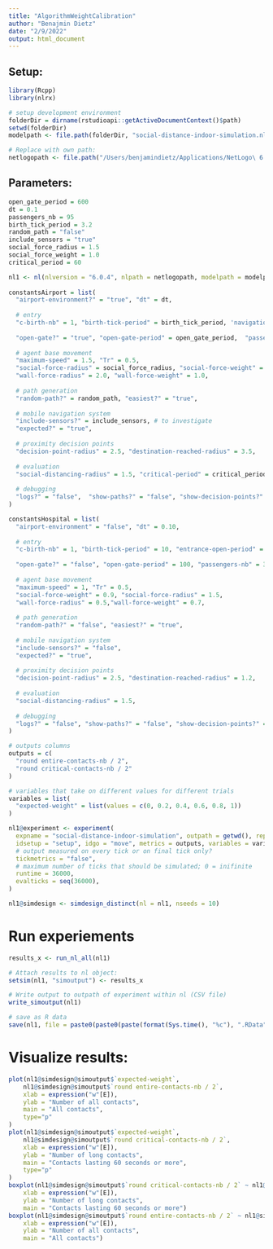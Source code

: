 ```yaml
---
title: "AlgorithmWeightCalibration"
author: "Benajmin Dietz"
date: "2/9/2022"
output: html_document
---
```


## Setup:
```r
library(Rcpp)
library(nlrx)

# setup development environment
folderDir = dirname(rstudioapi::getActiveDocumentContext()$path)
setwd(folderDir) 
modelpath <- file.path(folderDir, "social-distance-indoor-simulation.nlogo")

# Replace with own path:
netlogopath <- file.path("/Users/benjamindietz/Applications/NetLogo\ 6.0.4/")
```


## Parameters:
```r
open_gate_period = 600
dt = 0.1
passengers_nb = 95
birth_tick_period = 3.2
random_path = "false"
include_sensors = "true"
social_force_radius = 1.5
social_force_weight = 1.0
critical_period = 60
```

```r
nl1 <- nl(nlversion = "6.0.4", nlpath = netlogopath, modelpath = modelpath, jvmmem = 1024)
  
constantsAirport = list(
  "airport-environment?" = "true", "dt" = dt, 
  
  # entry
  "c-birth-nb" = 1, "birth-tick-period" = birth_tick_period, 'navigation-system-rate' = 0.5,
  
  "open-gate?" = "true", "open-gate-period" = open_gate_period,  "passengers-nb" = passengers_nb,
  
  # agent base movement
  "maximum-speed" = 1.5, "Tr" = 0.5,
  "social-force-radius" = social_force_radius, "social-force-weight" = social_force_weight, "keeping-sd-rate" = 35.3,
  "wall-force-radius" = 2.0, "wall-force-weight" = 1.0,
  
  # path generation
  "random-path?" = random_path, "easiest?" = "true",
  
  # mobile navigation system
  "include-sensors?" = include_sensors, # to investigate
  "expected?" = "true",
  
  # proximity decision points
  "decision-point-radius" = 2.5, "destination-reached-radius" = 3.5,
  
  # evaluation
  "social-distancing-radius" = 1.5, "critical-period" = critical_period,
  
  # debugging
  "logs?" = "false",  "show-paths?" = "false", "show-decision-points?" = "false",  "show-dp-labels?" = "false",  "show-turtle-labels?" = "false", "performance-debugging?" = "false", "visualize?" = "false", "Nb-peds" = 40, "continuous-birth?" = "true"
)

constantsHospital = list(
  "airport-environment" = "false", "dt" = 0.10,
  
  # entry
  "c-birth-nb" = 1, "birth-tick-period" = 10, "entrance-open-period" = 800,
  
  "open-gate?" = "false", "open-gate-period" = 100, "passengers-nb" = 30,
  
  # agent base movement
  "maximum-speed" = 1, "Tr" = 0.5,
  "social-force-weight" = 0.9, "social-force-radius" = 1.5,
  "wall-force-radius" = 0.5,"wall-force-weight" = 0.7,
  
  # path generation
  "random-path?" = "false", "easiest?" = "true",
  
  # mobile navigation system
  "include-sensors?" = "false",
  "expected?" = "true",
  
  # proximity decision points
  "decision-point-radius" = 2.5, "destination-reached-radius" = 1.2,
  
  # evaluation
  "social-distancing-radius" = 1.5,
  
  # debugging
  "logs?" = "false", "show-paths?" = "false", "show-decision-points?" = "false", "show-dp-labels?" = "false", "show-turtle-labels?" = "false", "Nb-peds" = 40, "continuous-birth?" = "true"
)

# outputs columns
outputs = c(
  "round entire-contacts-nb / 2",
  "round critical-contacts-nb / 2"
)

# variables that take on different values for different trials
variables = list(
  "expected-weight" = list(values = c(0, 0.2, 0.4, 0.6, 0.8, 1))
)

nl1@experiment <- experiment(
  expname = "social-distance-indoor-simulation", outpath = getwd(), repetition = 1,
  idsetup = "setup", idgo = "move", metrics = outputs, variables = variables, constants = constantsAirport,
  # output measured on every tick or on final tick only?
  tickmetrics = "false",
  # maximum number of ticks that should be simulated; 0 = inifinite
  runtime = 36000,
  evalticks = seq(36000),
)

nl1@simdesign <- simdesign_distinct(nl = nl1, nseeds = 10)
```

# Run experiements
```r
results_x <- run_nl_all(nl1)

# Attach results to nl object:
setsim(nl1, "simoutput") <- results_x

# Write output to outpath of experiment within nl (CSV file)
write_simoutput(nl1)

# save as R data
save(nl1, file = paste0(paste0(paste(format(Sys.time(), "%c"), ".RData", sep=""))))
```

# Visualize results:
```r
plot(nl1@simdesign@simoutput$`expected-weight`,
    nl1@simdesign@simoutput$`round entire-contacts-nb / 2`, 
    xlab = expression("w"[E]),
    ylab = "Number of all contacts",
    main = "All contacts",
    type="p"
)
plot(nl1@simdesign@simoutput$`expected-weight`,
    nl1@simdesign@simoutput$`round critical-contacts-nb / 2`,
    xlab = expression("w"[E]),
    ylab = "Number of long contacts",
    main = "Contacts lasting 60 seconds or more",
    type="p"
)
boxplot(nl1@simdesign@simoutput$`round critical-contacts-nb / 2` ~ nl1@simdesign@simoutput$`expected-weight`,
    xlab = expression("w"[E]),
    ylab = "Number of long contacts",
    main = "Contacts lasting 60 seconds or more")
boxplot(nl1@simdesign@simoutput$`round entire-contacts-nb / 2` ~ nl1@simdesign@simoutput$`expected-weight`,
    xlab = expression("w"[E]),
    ylab = "Number of all contacts",
    main = "All contacts")
```